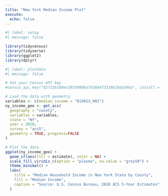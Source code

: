 ```yaml
---
title: "New York Median Income Plot"
execute: 
  echo: false
---
```


```r
#| label: setup
#| message: false

library(tidycensus)
library(tidyverse)
library(ggplot2)
library(dplyr)
```


```r
#| label: plotdata
#| message: false

# Set your Census API key
#census_api_key("82715b180ec50350006a7b3864f331861bda546a", install = TRUE, overwrite = TRUE)

# Load the data with geometry
variables <- c(median_income = "B19013_001")
ny_income_geo <- get_acs(
  geography = "county", 
  variables = variables, 
  state = "NY", 
  year = 2020, 
  survey = "acs5", 
  geometry = TRUE, progress=FALSE
)

# Plot the data
ggplot(ny_income_geo) +
  geom_sf(aes(fill = estimate), color = NA) +
  scale_fill_viridis_c(option = "plasma", na.value = "grey50") +
  theme_minimal() +
  labs(
    title = "Median Household Income in New York State by County",
    fill = "Median Income",
    caption = "Source: U.S. Census Bureau, 2020 ACS 5-Year Estimates"
  )
```

